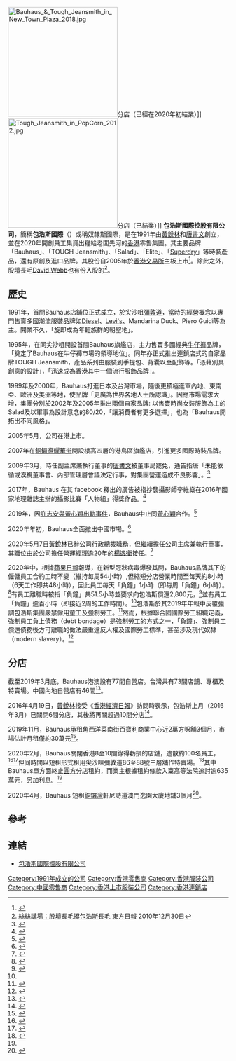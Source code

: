 {{Distinguish|包浩斯}}
[[File:Bauhaus_&_Tough_Jeansmith_in_New_Town_Plaza_2018.jpg|250px]]分店（已經在2020年初結業）]]
[[File:Tough_Jeansmith_in_PopCorn_2012.jpg|250px]]分店（已結業）]]
'''包浩斯國際控股有限公司'''，簡稱'''包浩斯國際'''（{{hkex|00483}}）或稱奴隸斯國際，是在1991年由[[黃銳林|黃銳林]]和[[唐書文|唐書文]]創立，並在2020年開創員工集資出糧給老闆先河的[[香港|香港]]零售集團。其主要品牌「Bauhaus」、「TOUGH Jeansmith」、「Salad」、「Elite」、「[[Superdry|Superdry]]」等時裝產品，還有原創及進口品牌。其股份自2005年於[[香港交易所|香港交易所]]主板上市<ref>{{Cite web|title=包浩斯國際(00483.HK)與特許方續訂Superdry特許經營協議|url=http://www.aastocks.com/tc/stocks/news/aafn-news/NOW.1072559/2|accessdate=2021-02-04|work=www.aastocks.com}}</ref>。除此之外，股壇長毛[[David_Webb|David Webb]]也有份入股的<ref>[http://orientaldaily.on.cc/cnt/finance/20101230/00271_002.html 絲絲講場：股壇長毛撐包浩斯長毛] {{Wayback|url=http://orientaldaily.on.cc/cnt/finance/20101230/00271_002.html |date=20181005211114 }}[[東方日報|東方日報]] 2010年12月30日</ref>。

==歷史==
1991年，首間Bauhaus店鋪位正式成立，於尖沙咀[[彌敦道|彌敦道]]，當時的經營概念以專門售賣多國潮流服裝品牌如[[Diesel|Diesel]]、[[Levi's|Levi's]]、Mandarina Duck、Piero Guidi等為主。開業不久，「旋即成為年輕族群的朝聖地」。

1995年，在同尖沙咀開設首間Bauhaus旗艦店，主力售賣多國經典[[牛仔褲|牛仔褲]]品牌，「奠定了Bauhaus在牛仔褲市場的領導地位」。同年亦正式推出連鎖店式的自家品牌TOUGH Jeansmith，產品系列由服裝到手提包、背囊以至配飾等。「憑藉別具創意的設計」，「迅速成為香港其中一個流行服飾品牌」。

1999年及2000年，Bauhaus打進日本及台灣市場，隨後更積極進軍內地、東南亞、歐洲及美洲等地，使品牌「更廣為世界各地人士所認識」。因應市場需求大增，集團分別於2002年及2005年推出兩個自家品牌: 以售賣時尚女裝服飾為主的Salad及以軍事為設計意念的80/20，「讓消費者有更多選擇」，也為「Bauhaus開拓出不同風格」。

2005年5月，公司在港上市。

2007年在[[銅鑼灣|銅鑼灣]][[耀華街|耀華街]]開設樓高四層的港島區旗艦店，引進更多國際時裝品牌。

2009年3月，時任副主席兼執行董事的[[唐書文|唐書文]]被董事局罷免，通告指唐「未能依循或漠視董事會、內部管理層會議決定行事，對集團營運造成不良影響」。<ref>{{cite news |title=【霸王風暴】上市公司夫妻決裂 經典例子要數bauhaus、雅天妮 |url=https://www.hk01.com/%E8%B2%A1%E7%B6%93%E5%BF%AB%E8%A8%8A/144638/%E9%9C%B8%E7%8E%8B%E9%A2%A8%E6%9A%B4-%E4%B8%8A%E5%B8%82%E5%85%AC%E5%8F%B8%E5%A4%AB%E5%A6%BB%E6%B1%BA%E8%A3%82-%E7%B6%93%E5%85%B8%E4%BE%8B%E5%AD%90%E8%A6%81%E6%95%B8bauhaus-%E9%9B%85%E5%A4%A9%E5%A6%AE |accessdate=2020-09-07 |work=香港01 |date=2017-12-27 |language=zh-HK}}</ref>

2017年，Bauhaus 在其 facebook 釋出的廣告被指抄襲攝影師李維燊在2016年國家地理雜誌主辦的攝影比賽「人物組」得獎作品。<ref>{{cite web |title=巧合定抄襲？胡定欣 Bauhaus 廣告似 90 後攝影師得獎作 - ezone.hk - 網絡生活 - 網絡熱話 |url=https://ezone.ulifestyle.com.hk/article/1952566/%E5%B7%A7%E5%90%88%E5%AE%9A%E6%8A%84%E8%A5%B2%EF%BC%9F%E8%83%A1%E5%AE%9A%E6%AC%A3%20Bauhaus%20%E5%BB%A3%E5%91%8A%E4%BC%BC%2090%20%E5%BE%8C%E6%94%9D%E5%BD%B1%E5%B8%AB%E5%BE%97%E7%8D%8E%E4%BD%9C |website=ezone.hk 即時科技生活 |accessdate=2020-09-22 |archive-date=2017-11-21 |archive-url=https://web.archive.org/web/20171121175657/https://ezone.ulifestyle.com.hk/article/1952566/%E5%B7%A7%E5%90%88%E5%AE%9A%E6%8A%84%E8%A5%B2%EF%BC%9F%E8%83%A1%E5%AE%9A%E6%AC%A3%20Bauhaus%20%E5%BB%A3%E5%91%8A%E4%BC%BC%2090%20%E5%BE%8C%E6%94%9D%E5%BD%B1%E5%B8%AB%E5%BE%97%E7%8D%8E%E4%BD%9C |dead-url=no }}</ref>

2019年，因[[許志安與黃心穎出軌事件|許志安與黃心穎出軌事件]]，Bauhaus中止同[[黃心穎|黃心穎]]合作。<ref>{{cite news |title=【黃心穎許志安】黃心穎代言品牌紛紛割席 代言照被「人手遮蔽」 |url=https://www.hk01.com/%E5%8D%B3%E6%99%82%E5%A8%9B%E6%A8%82/319710/%E9%BB%83%E5%BF%83%E7%A9%8E%E8%A8%B1%E5%BF%97%E5%AE%89-%E9%BB%83%E5%BF%83%E7%A9%8E%E4%BB%A3%E8%A8%80%E5%93%81%E7%89%8C%E7%B4%9B%E7%B4%9B%E5%89%B2%E5%B8%AD-%E4%BB%A3%E8%A8%80%E7%85%A7%E8%A2%AB-%E4%BA%BA%E6%89%8B%E9%81%AE%E8%94%BD |accessdate=2020-09-05 |work=香港01 |date=2019-04-18 |language=zh-HK |archive-date=2020-10-23 |archive-url=https://web.archive.org/web/20201023051536/https://www.hk01.com/%E5%8D%B3%E6%99%82%E5%A8%9B%E6%A8%82/319710/%E9%BB%83%E5%BF%83%E7%A9%8E%E8%A8%B1%E5%BF%97%E5%AE%89-%E9%BB%83%E5%BF%83%E7%A9%8E%E4%BB%A3%E8%A8%80%E5%93%81%E7%89%8C%E7%B4%9B%E7%B4%9B%E5%89%B2%E5%B8%AD-%E4%BB%A3%E8%A8%80%E7%85%A7%E8%A2%AB-%E4%BA%BA%E6%89%8B%E9%81%AE%E8%94%BD |dead-url=no }}</ref>

2020年年初，Bauhaus全面撤出中國市場。<ref>{{cite news |title=快速時裝崛起 中線品牌頻關店 |url=https://www.singtao.ca/4233974/2020-05-04/post-%e5%bf%ab%e9%80%9f%e6%99%82%e8%a3%9d%e5%b4%9b%e8%b5%b7-%e4%b8%ad%e7%b7%9a%e5%93%81%e7%89%8c%e9%a0%bb%e9%97%9c%e5%ba%97/ |accessdate=2020-09-05 |work=Sing Tao Daily 星島日報加拿大 |date=2020-05-04 |language=zh-TW}}</ref>

2020年5月7日[[黃銳林|黃銳林]]已辭公司行政總裁職務，但繼續擔任公司主席兼執行董事，其職位由於公司擔任營運經理逾20年的[[楊逸衡|楊逸衡]]接任。<ref>{{cite news |title=【Bauhaus母企】包浩斯更換行政總裁 「老臣子」楊逸衡接任 |url=https://www.hk01.com/%E8%B2%A1%E7%B6%93%E5%BF%AB%E8%A8%8A/470350/bauhaus%E6%AF%8D%E4%BC%81-%E5%8C%85%E6%B5%A9%E6%96%AF%E6%9B%B4%E6%8F%9B%E8%A1%8C%E6%94%BF%E7%B8%BD%E8%A3%81-%E8%80%81%E8%87%A3%E5%AD%90-%E6%A5%8A%E9%80%B8%E8%A1%A1%E6%8E%A5%E4%BB%BB |accessdate=2020-09-07 |work=香港01 |date=2020-05-07 |language=zh-HK}}</ref>

2020年中，根據[[蘋果日報|蘋果日報]]報導，在新型冠狀病毒爆發其間，Bauhaus品牌其下的僱傭員工合約工時不變（維持每周54小時）,但縮短分店營業時間至每天約8小時（6天工作即共48小時），因此員工每天「負鐘」1小時（即每周「負鐘」6小時）。<ref name=apple20200907>{{cite news|title=Bauhaus單方面退租圓方兩舖 業主興訟追討逾630萬元損失|url=https://hk.appledaily.com/local/20200907/DLPV7TNXMFHQ5M4ESWSORDJVVU/|accessdate=2020-09-08|work=蘋果日報|date=2020-09-07|archive-date=2021-06-21|archive-url=https://web.archive.org/web/20210621171140/https://hk.appledaily.com/local/20200907/DLPV7TNXMFHQ5M4ESWSORDJVVU/|dead-url=yes}}</ref>有員工離職時被指「負鐘」共51.5小時並要求向包浩斯償還2,800元，<ref>{{cite web |title=店舖減營業時間員工離職遭扣薪賠工時 律師：或違法 |url=https://news.now.com/home/local/player?newsId=406119 |website=Now 新聞 |accessdate=2020-09-22 |language=zh-hk |archive-date=2020-10-25 |archive-url=https://web.archive.org/web/20201025200014/https://news.now.com/home/local/player?newsId=406119 |dead-url=no }}</ref>並有員工「負鐘」逾百小時（即接近2周的工作時間）。<ref name=apple20200905 />包浩斯於其2019年年報中反覆強調包浩斯集團嚴禁僱用童工及強制勞工。<ref>{{cite web |author1=包浩斯國際（控股）有限公司 |title=bauhaus年報2019 |url=https://appapi.bauhaus.com.hk/upload/2020-03-08/3c61784f-25b2-41bd-b69f-3c8c99903fa2.pdf |website=包浩斯國際（控股）有限公司 |publisher=包浩斯國際（控股）有限公司 |accessdate=2020-09-06 |archive-date=2021-05-06 |archive-url=https://web.archive.org/web/20210506105050/https://appapi.bauhaus.com.hk/upload/2020-03-08/3c61784f-25b2-41bd-b69f-3c8c99903fa2.pdf |dead-url=no }}</ref>然而，根據聯合國國際勞工組織定義，強制員工負上債務（debt bondage）是強制勞工的方式之一，「負鐘」、強制員工償還債務後方可離職的做法嚴重違反人權及國際勞工標準，甚至涉及現代奴隸（modern slavery）。<ref>{{cite web |author1=International Labour Organisation |title=What is forced labour, modern slavery and human trafficking |url=https://www.ilo.org/global/topics/forced-labour/definition/lang--en/index.htm |website=International Labour Organisation |publisher=International Labour Organisation |accessdate=2020-09-06 |archive-date=2021-01-11 |archive-url=https://web.archive.org/web/20210111190355/https://www.ilo.org/global/topics/forced-labour/definition/lang--en/index.htm |dead-url=no }}</ref>

==分店==
截至2019年3月底，Bauhaus港澳設有77間自營店。台灣共有73間店舖、專櫃及特賣場。中國內地自營店有46間<ref>{{cite news |title=bauhaus母企包浩斯全年轉蝕6210萬 內地新開20店營業額僅升5.3% |url=https://www.hk01.com/%E8%B2%A1%E7%B6%93%E5%BF%AB%E8%A8%8A/345808/bauhaus%E6%AF%8D%E4%BC%81%E5%8C%85%E6%B5%A9%E6%96%AF%E5%85%A8%E5%B9%B4%E8%BD%89%E8%9D%956210%E8%90%AC-%E5%85%A7%E5%9C%B0%E6%96%B0%E9%96%8B20%E5%BA%97%E7%87%9F%E6%A5%AD%E9%A1%8D%E5%83%85%E5%8D%875-3 |accessdate=2020-09-07 |work=香港01 |date=2019-06-27 |language=zh-HK}}</ref>。

2016年4月19日，[[黃銳林|黃銳林]]接受《[[香港經濟日報|香港經濟日報]]》訪問時表示，包浩斯上月（2016年3月）已關閉6間分店，其後將再關超過10間分店<ref>{{cite news |title=bauhaus將再關逾10店 黃銳林：我計不到盤數 |url=https://www.hk01.com/%E8%B2%A1%E7%B6%93%E5%BF%AB%E8%A8%8A/17164/bauhaus%E5%B0%87%E5%86%8D%E9%97%9C%E9%80%BE10%E5%BA%97-%E9%BB%83%E9%8A%B3%E6%9E%97-%E6%88%91%E8%A8%88%E4%B8%8D%E5%88%B0%E7%9B%A4%E6%95%B8 |accessdate=2020-09-07 |work=香港01 |date=2016-04-19 |language=zh-HK}}</ref>。

2019年11月，Bauhaus承租角西洋菜南街百寶利商業中心近2萬方呎舖3個月，市場估計月租僅約30萬元<ref>{{cite news |title=明報新聞網 |url=https://news.mingpao.com/pns/%E7%B6%93%E6%BF%9F/article/20191113/s00004/1573584007276/%E6%97%BA%E8%A7%92%E5%B7%A8%E8%88%96%E6%B8%9B%E7%A7%9F%E4%B9%9D%E6%88%90-bauhaus%E7%9F%AD%E7%A7%9F-%E6%9C%88%E7%A7%9F%E6%96%99%E5%83%8530%E8%90%AC-forever-21%E5%89%9B%E6%96%BC9%E6%9C%88%E7%B5%90%E6%A5%AD |accessdate=2020-09-05 |work=news.mingpao.com |archive-date=2019-11-14 |archive-url=https://web.archive.org/web/20191114161242/https://news.mingpao.com/pns/%e7%b6%93%e6%bf%9f/article/20191113/s00004/1573584007276/%e6%97%ba%e8%a7%92%e5%b7%a8%e8%88%96%e6%b8%9b%e7%a7%9f%e4%b9%9d%e6%88%90-bauhaus%e7%9f%ad%e7%a7%9f-%e6%9c%88%e7%a7%9f%e6%96%99%e5%83%8530%e8%90%ac-forever-21%e5%89%9b%e6%96%bc9%e6%9c%88%e7%b5%90%e6%a5%ad |dead-url=no }}</ref>。

2020年2月，Bauhaus關閉香港8至10間錄得虧損的店舖，遣散約100名員工，<ref>{{Cite web|title=包浩斯︰將關閉港澳以外所有零售店 涉14間舖|url=https://www.hk01.com/財經快訊/563103/包浩斯-將關閉港澳以外所有零售店-涉14間舖|accessdate=2021-02-04|date=2020-12-17|last=黃捷|work=香港01|language=zh-HK|archive-date=2021-07-19|archive-url=https://web.archive.org/web/20210719074524/https://www.hk01.com/%E8%B2%A1%E7%B6%93%E5%BF%AB%E8%A8%8A/563103/%E5%8C%85%E6%B5%A9%E6%96%AF-%E5%B0%87%E9%97%9C%E9%96%89%E6%B8%AF%E6%BE%B3%E4%BB%A5%E5%A4%96%E6%89%80%E6%9C%89%E9%9B%B6%E5%94%AE%E5%BA%97-%E6%B6%8914%E9%96%93%E8%88%96|dead-url=no}}</ref><ref>{{cite news |author1=翟梓謙，林樂謙 |title=【零售嚴冬】Bauhaus關閉8至10間虧損店舖　裁員100人 |url=https://www.hk01.com/%E8%B2%A1%E7%B6%93%E5%BF%AB%E8%A8%8A/437462/%E9%9B%B6%E5%94%AE%E5%9A%B4%E5%86%AC-bauhaus%E9%97%9C%E9%96%898%E8%87%B310%E9%96%93%E8%99%A7%E6%90%8D%E5%BA%97%E8%88%96-%E8%A3%81%E5%93%A1100%E4%BA%BA |accessdate=2020-03-22 |publisher=香港01 |date=2020-02-20 |archive-date=2020-03-22 |archive-url=https://web.archive.org/web/20200322133918/https://www.hk01.com/%E8%B2%A1%E7%B6%93%E5%BF%AB%E8%A8%8A/437462/%E9%9B%B6%E5%94%AE%E5%9A%B4%E5%86%AC-bauhaus%E9%97%9C%E9%96%898%E8%87%B310%E9%96%93%E8%99%A7%E6%90%8D%E5%BA%97%E8%88%96-%E8%A3%81%E5%93%A1100%E4%BA%BA |dead-url=no }}</ref>但同時間以短租形式租用尖沙咀彌敦道86至88號三層舖作特賣場。<ref>{{cite news |title=時裝店變陣散貨 Bauhaus平租旺區3巨舖 G2000商場店變特賣場 |url=https://www.hk01.com/%E5%B0%88%E9%A1%8C%E4%BA%BA%E8%A8%AA/438080/%E6%99%82%E8%A3%9D%E5%BA%97%E8%AE%8A%E9%99%A3%E6%95%A3%E8%B2%A8-bauhaus%E5%B9%B3%E7%A7%9F%E6%97%BA%E5%8D%803%E5%B7%A8%E8%88%96-g2000%E5%95%86%E5%A0%B4%E5%BA%97%E8%AE%8A%E7%89%B9%E8%B3%A3%E5%A0%B4 |accessdate=2020-09-22 |work=香港01 |date=2020-02-22 |language=zh-HK |archive-date=2020-10-02 |archive-url=https://web.archive.org/web/20201002003002/https://www.hk01.com/%E5%B0%88%E9%A1%8C%E4%BA%BA%E8%A8%AA/438080/%E6%99%82%E8%A3%9D%E5%BA%97%E8%AE%8A%E9%99%A3%E6%95%A3%E8%B2%A8-bauhaus%E5%B9%B3%E7%A7%9F%E6%97%BA%E5%8D%803%E5%B7%A8%E8%88%96-g2000%E5%95%86%E5%A0%B4%E5%BA%97%E8%AE%8A%E7%89%B9%E8%B3%A3%E5%A0%B4 |dead-url=no }}</ref>其中Bauhaus單方面終止[[圓方|圓方]]分店租約，而業主根據租約條款入稟高等法院追討逾635萬元，另加利息。<ref name=apple20200907 />

2020年4月，Bauhaus 短租[[銅鑼灣|銅鑼灣]]軒尼詩道澳門逸園大廈地舖3個月<ref>{{cite news |title=包浩斯短租「吉舖」 呎租平過嘉湖 - 香港文匯報 |url=http://paper.wenweipo.com/2020/04/08/FI2004080005.htm |work=paper.wenweipo.com |accessdate=2020-09-05 |archive-date=2020-08-11 |archive-url=https://web.archive.org/web/20200811162204/http://paper.wenweipo.com/2020/04/08/FI2004080005.htm |dead-url=no }}</ref>。
==參考==
{{reflist|2}}

==連結==
*[http://www.bauhaus.com.hk/ 包浩斯國際控股有限公司]{{Wayback|url=http://www.bauhaus.com.hk/ |date=20200227193142 }}

[[Category:1991年成立的公司|Category:1991年成立的公司]]
[[Category:香港零售商|Category:香港零售商]]
[[Category:香港服装公司|Category:香港服装公司]]
[[Category:中國零售商|Category:中國零售商]]
[[Category:香港上市服裝公司|Category:香港上市服裝公司]]
[[Category:香港連鎖店|Category:香港連鎖店]]